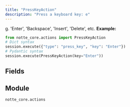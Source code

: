 ```yaml
---
title: "PressKeyAction"
description: "Press a keyboard key: e"
---
```


g. 'Enter', 'Backspace', 'Insert', 'Delete', etc.
**Example:**
```python
from notte_core.actions import PressKeyAction
# Dict syntax
session.execute({"type": "press_key", "key": "Enter"})
# Pydantic syntax
session.execute(PressKeyAction(key="Enter"))
```

## Fields

<ParamField path="type" type="Literal['press_key']" required>
</ParamField>

<ParamField path="category" type="str" required>
</ParamField>

<ParamField path="description" type="str" required>
</ParamField>

<ParamField path="key" type="str" required>
</ParamField>


## Module

`notte_core.actions`
